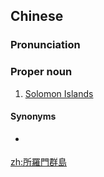 {{also|所羅門羣島|所罗门群岛}}
==Chinese==
{{zh-forms|s=所罗门群岛|t2=所羅門羣島|type=32}}

===Pronunciation===
{{zh-pron
|m=Suǒluómén Qúndǎo
|c=so2 lo4 mun4 kwan4 dou2
|mn=qz:Só͘-lô-bûn Kûn-tó͘/xm,zz:Só͘-lô-bûn Kûn-tó
|cat=pn
}}

===Proper noun===
{{zh-proper noun}}

# {{lb|zh|Mainland China}} [[Solomon Islands]]

====Synonyms====
* {{qualifier|Taiwan}} {{zh-l|索羅門群島}}

{{zh-cat|Countries|Islands}}

[[zh:所羅門群島]]